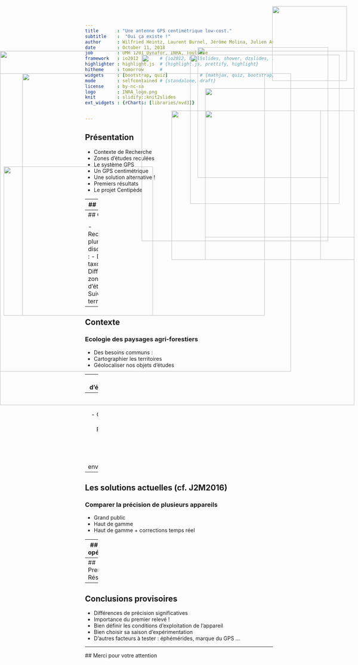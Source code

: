 ```yaml
---
title       : "Une antenne GPS centimétrique low-cost."
subtitle    :  "Oui ça existe !"
author      : Wilfried Heintz, Laurent Burnel, Jérôme Molina, Julien Ancelin
date        : October 11, 2018
job         : UMR 1201 Dynafor, INRA, Toulouse
framework   : io2012        # {io2012, html5slides, shower, dzslides, ...}
highlighter : highlight.js  # {highlight.js, prettify, highlight}
hitheme     : tomorrow      #   
widgets     : [bootstrap, quiz]            # {mathjax, quiz, bootstrap}
mode        : selfcontained # {standalone, draft}
license     : by-nc-sa
logo        : INRA_logo.png
knit        : slidify::knit2slides
ext_widgets : {rCharts: [libraries/nvd3]}


--- 
```

## Présentation
<img style="position: absolute; top: 150px; right: 80px; border: 0; width:500px;" src="assets/img/reachrs.png">

- Contexte de Recherche
- Zones d'études reculées
- Le système GPS
- Un GPS centimétrique 
- Une solution alternative !
- Premiers résultats
- Le projet Centipède


--- 
## Contexte
<img style="position: absolute; top: 20px; right: 30px; border: 0; width:200px;" src="assets/img/Dynafor.jpg">
<img style="position: absolute; top: 200px; right: 180px; border: 0; width:800px;" src="assets/img/villelongue.jpg">
<h3>Ecologie des paysages agri-forestiers</h3>



--- 
## Contexte
<img style="position: absolute; top: 150px; right: 50px; border: 0; width:400px;" src="assets/img/taxons.png">
<img style="position: absolute; top: 450px; right: 550px; border: 0; width:400px;" src="assets/img/zone.png">

<h3>Ecologie des paysages agri-forestiers</h3>

 - Recherches pluri-disciplinaires :
  - Différents taxons
  - Différentes zones d'études
  - Suivis à long terme


--- 
## Contexte
<img style="position: absolute; top: 300px; right: 100px; border: 0; width:400px;" src="assets/img/carto.jpg">

<h3>Ecologie des paysages agri-forestiers</h3>

 - Des besoins communs :
  - Cartographier les territoires
  - Géolocaliser nos objets d'études

--- 
## Des zones d'études reculées
<img style="position: absolute; top: 130px; right: 80px; border: 0; width:350px;" src="assets/img/burat.jpg">
<h3>Géolocalisation difficile</h3>

 - Fortes pentes
 - Orientations défavorables
 - Couvert forestier très dense
 - Zones rocheuses 


--- 
## Le système GPS
<img style="position: absolute; top: 150px; right: 80px; border: 0; width:500px;" src="assets/img/sat.gif">
<h3>Global Positionning System</h3>

 - Calcul de phase avec satellite
 - Précision de 5 à 15m
 - ... Dépendante du matériel
 - ... Et des conditions environnementales

--- 
## Les solutions actuelles (cf. J2M2016)
<img style="position: absolute; top: 240px; right: 10px; border: 0; width:400px;" src="assets/img/gps.png">
<h3>Comparer la précision de plusieurs appareils</h3>

 - Grand public
 - Haut de gamme
 - Haut de gamme + corrections temps réel


--- 
## Mode opératoire
<img style="position: absolute; top: 300px; right: 10px; border: 0; width:400px;" src="assets/img/retour.png">
<h3>1/ Prise de coordonnées</h3>

 - 3 zones à la topographie distincte (30 arbres par zone)
 - Un référentiel : télémètre laser
 - Chaque appareil enregistre les coordonnées



<h3>2/ Retour à l'arbre</h3>

 - Suivant les coordonnées de références
 - En un temps limité
 - On évalue la distance à l'arbre

--- 
## Premiers Résultats
<img style="position: absolute; top: 140px; right: 10px; border: 0; width:950px;" src="assets/img/res.png">



--- 
## Conclusions provisoires

 - Différences de précision significatives
 - Importance du premier relevé !
 - Bien définir les conditions d'exploitation de l'appareil
 - Bien choisir sa saison d'expérimentation
 - D'autres facteurs à tester : éphémérides, marque du GPS ...

--- 
<img style="position: absolute; top: 200px; right: 250px; border: 0; width:650px;" src="assets/img/bubu.jpg">
## Merci pour votre attention



